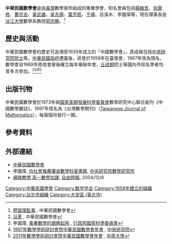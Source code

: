 '''中華民國數學會'''是由[[臺灣|臺灣]]數學家所組成的專業學會，知名會員包括[[楊維哲|楊維哲]]、[[徐賢修|徐賢修]]、[[曹亮吉|曹亮吉]]、[[黃武雄|黃武雄]]、[[吳志揚_(數學家)|吳志揚]]、[[葉芳栢|葉芳栢]]、[[于靖|于靖]]、呂溪木、李國偉等，現任理事長是[[淡江大學|淡江大學]]數學系教授[[郭忠勝|郭忠勝]]。<ref>[http://www.taiwanmathsoc.org.tw/webpage/his_02.htm 歷屆理監事] {{Wayback|url=http://www.taiwanmathsoc.org.tw/webpage/his_02.htm |date=20141128190504 }}, 中華民國數學會</ref>

==歷史與活動==
中華民國數學會的歷史可追溯至1935年成立的「中國數學會」，其成員包括[[中央研究院|中央研究院]][[中央研究院院士|院士]]等。[[中華民國政府|中華民國政府]]遷臺後，該會於1958年在臺復會，1967年改為現名。數學會自1969年修改會章後確立每年舉辦年會，[[丘成桐|丘成桐]]院士等國內外知名學者均曾多次參加。<ref>[http://www.taiwanmathsoc.org.tw/webpage/his_01.htm 沿革] {{Wayback|url=http://www.taiwanmathsoc.org.tw/webpage/his_01.htm |date=20120419014257 }}, 中華民國數學會</ref><ref>李國偉, [http://www.nsc.gov.tw/50th/ct.asp?xItem=16189&ctnode=3177 乘著數學的翅膀起飛] {{Webarchive|url=https://archive.is/20130802103745/http://www.nsc.gov.tw/50th/ct.asp?xItem=16189&ctnode=3177 |date=2013-08-02 }}, [[行政院國家科學委員會|行政院國家科學委員會]]</ref><ref>[http://www.sinica.edu.tw/as/weekly/86/650/04.txt 1997年數學學術研討會暨中華民國數學會年會] {{Wayback|url=http://www.sinica.edu.tw/as/weekly/86/650/04.txt |date=20160304194110 }}, [[中央研究院|中央研究院]]</ref><ref>[http://mathcenter.ck.tp.edu.tw/MCenter/Ctrl/News/ShowNews1.aspx?w=embed&id=BTCBRR3TQC638T4QGFB3C3D23Q43R3TQFT643XC4DB3Q43RDTG4Q6GBCQCD433Q6Q7F4FYFH3RQJC2TH4F6J86TH4H2DD2RJTK4K8G8MFYHFQBB3CTD8 2011年數學學術研討會暨中華民國數學會年會] {{Wayback|url=http://mathcenter.ck.tp.edu.tw/MCenter/Ctrl/News/ShowNews1.aspx?w=embed&id=BTCBRR3TQC638T4QGFB3C3D23Q43R3TQFT643XC4DB3Q43RDTG4Q6GBCQCD433Q6Q7F4FYFH3RQJC2TH4F6J86TH4H2DD2RJTK4K8G8MFYHFQBB3CTD8 |date=20160304201637 }}, [[中原大學|中原大學]]</ref>

==出版刊物==
中華民國數學會於1973年與[[國家長期發展科學委員會|國家長期發展科學委員會]]數學研究中心聯合創刊《中國數學雜誌》，1997年改名為《台灣數學期刊》（[https://web.archive.org/web/20130529092841/http://journal.taiwanmathsoc.org.tw/index.php/TJM Taiwanese Journal of Mathematics]），每兩個月發行一期。

==參考資料==
{{reflist}}

==外部連結==
* [https://web.archive.org/web/20170406020622/http://tms.math.ntu.edu.tw/main.htm 中華民國數學會] {{zh-tw}}
* 李國偉, [https://archive.is/20130704120343/http://w3.math.sinica.edu.tw/mrpc_jsp/book/about.jsp 向社會推薦優良數學科普書籍], [[中央研究院|中央研究院]][[中央研究院數學研究所|數學研究所]]
* [https://web.archive.org/web/20051114002724/http://www.libertytimes.com.tw/2004/new/dec/8/today-life9.htm 補救教學 高一數學加課], [[自由時報|自由時報]], 2004/12/8

[[Category:中華民國學會|Category:中華民國學會]]
[[Category:数学学会|Category:数学学会]]
[[Category:1958年建立的組織|Category:1958年建立的組織]]
[[Category:台北市組織|Category:台北市組織]]
[[Category:大安區_(臺北市)|Category:大安區 (臺北市)]]